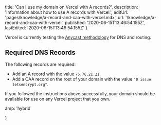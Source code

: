 
  title: 'Can I use my domain on Vercel with A records?',
  description: 'Information about how to use A records with Vercel.',
  editUrl: 'pages/knowledge/a-record-and-caa-with-vercel.mdx',
  url: '/knowledge/a-record-and-caa-with-vercel',
  published: '2020-06-15T13:46:54.155Z',
  lastEdited: '2020-06-15T13:46:54.155Z'
}

Vercel is currently testing the [Anycast methodology](https://en.wikipedia.org/wiki/Anycast) for DNS and routing.

## Required DNS Records

The following records are required:

- Add an A record with the value `76.76.21.21`.
- Add a CAA record on the root of your domain with the value `"0 issue letsencrypt.org"`.

If you followed the instructions above successfully, your domain should be available for use on any Vercel project that you own.


  amp: 'hybrid'

}
